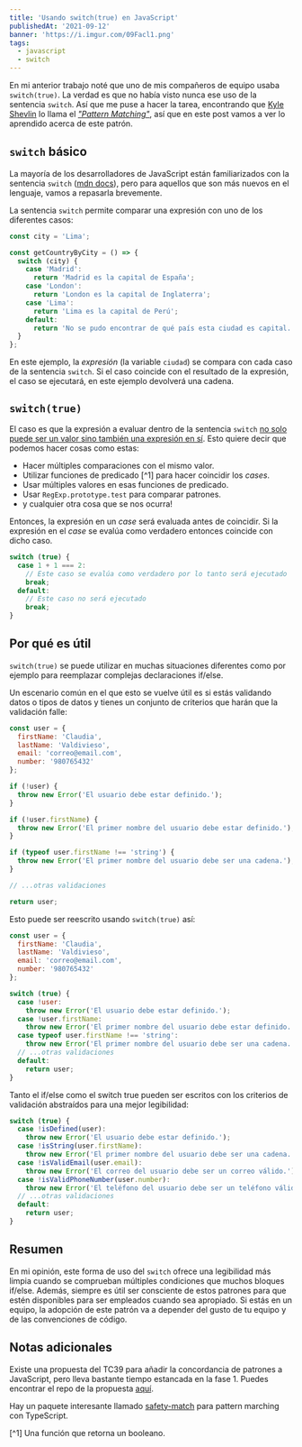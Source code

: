 ```yaml
---
title: 'Usando switch(true) en JavaScript'
publishedAt: '2021-09-12'
banner: 'https://i.imgur.com/09Facl1.png'
tags:
  - javascript
  - switch
---
```


En mi anterior trabajo noté que uno de mis compañeros de equipo usaba `switch(true)`. La verdad es que no había visto nunca ese uso de la sentencia `switch`. Así que me puse a hacer la tarea, encontrando que [Kyle Shevlin](https://twitter.com/kyleshevlin) lo llama el [_"Pattern Matching"_](https://kyleshevlin.com/pattern-matching), así que en este post vamos a ver lo aprendido acerca de este patrón.

## `switch` básico

La mayoría de los desarrolladores de JavaScript están familiarizados con la sentencia `switch` ([mdn docs](https://developer.mozilla.org/en-US/docs/Web/JavaScript/Reference/Statements/switch)), pero para aquellos que son más nuevos en el lenguaje, vamos a repasarla brevemente.

La sentencia `switch` permite comparar una expresión con uno de los diferentes casos:

```javascript
const city = 'Lima';

const getCountryByCity = () => {
  switch (city) {
    case 'Madrid':
      return 'Madrid es la capital de España';
    case 'London':
      return 'London es la capital de Inglaterra';
    case 'Lima':
      return 'Lima es la capital de Perú';
    default:
      return 'No se pudo encontrar de qué país esta ciudad es capital.';
  }
};
```

En este ejemplo, la _expresión_ (la variable `ciudad`) se compara con cada caso de la sentencia `switch`. Si el caso coincide con el resultado de la expresión, el caso se ejecutará, en este ejemplo devolverá una cadena.

## `switch(true)`

El caso es que la expresión a evaluar dentro de la sentencia `switch` [no solo puede ser un valor sino también una expresión en sí](https://www.ecma-international.org/ecma-262/10.0/index.html#sec-switch-statement). Esto quiere decir que podemos hacer cosas como estas:

- Hacer múltiples comparaciones con el mismo valor.
- Utilizar funciones de predicado [^1] para hacer coincidir los _cases_.
- Usar múltiples valores en esas funciones de predicado.
- Usar `RegExp.prototype.test` para comparar patrones.
- y cualquier otra cosa que se nos ocurra!

Entonces, la expresión en un _case_ será evaluada antes de coincidir. Si la expresión en el _case_ se evalúa como verdadero entonces coincide con dicho caso.

```javascript
switch (true) {
  case 1 + 1 === 2:
    // Este caso se evalúa como verdadero por lo tanto será ejecutado
    break;
  default:
    // Este caso no será ejecutado
    break;
}
```

## Por qué es útil

`switch(true)` se puede utilizar en muchas situaciones diferentes como por ejemplo para reemplazar complejas declaraciones if/else.

Un escenario común en el que esto se vuelve útil es si estás validando datos o tipos de datos y tienes un conjunto de criterios que harán que la validación falle:

```javascript
const user = {
  firstName: 'Claudia',
  lastName: 'Valdivieso',
  email: 'correo@email.com',
  number: '980765432'
};

if (!user) {
  throw new Error('El usuario debe estar definido.');
}

if (!user.firstName) {
  throw new Error('El primer nombre del usuario debe estar definido.');
}

if (typeof user.firstName !== 'string') {
  throw new Error('El primer nombre del usuario debe ser una cadena.');
}

// ...otras validaciones

return user;
```

Esto puede ser reescrito usando `switch(true)` así:

```javascript
const user = {
  firstName: 'Claudia',
  lastName: 'Valdivieso',
  email: 'correo@email.com',
  number: '980765432'
};

switch (true) {
  case !user:
    throw new Error('El usuario debe estar definido.');
  case !user.firstName:
    throw new Error('El primer nombre del usuario debe estar definido.');
  case typeof user.firstName !== 'string':
    throw new Error('El primer nombre del usuario debe ser una cadena.');
  // ...otras validaciones
  default:
    return user;
}
```

Tanto el if/else como el switch true pueden ser escritos con los criterios de validación abstraídos para una mejor legibilidad:

```javascript
switch (true) {
  case !isDefined(user):
    throw new Error('El usuario debe estar definido.');
  case !isString(user.firstName):
    throw new Error('El primer nombre del usuario debe ser una cadena.');
  case !isValidEmail(user.email):
    throw new Error('El correo del usuario debe ser un correo válido.');
  case !isValidPhoneNumber(user.number):
    throw new Error('El teléfono del usuario debe ser un teléfono válido.');
  // ...otras validaciones
  default:
    return user;
}
```

## Resumen

En mi opinión, este forma de uso del `switch` ofrece una legibilidad más limpia cuando se comprueban múltiples condiciones que muchos bloques if/else. Además, siempre es útil ser consciente de estos patrones para que estén disponibles para ser empleados cuando sea apropiado. Si estás en un equipo, la adopción de este patrón va a depender del gusto de tu equipo y de las convenciones de código.

## Notas adicionales

Existe una propuesta del TC39 para añadir la concordancia de patrones a JavaScript, pero lleva bastante tiempo estancada en la fase 1. Puedes encontrar el repo de la propuesta [aquí](https://github.com/tc39/proposal-pattern-matching).

Hay un paquete interesante llamado [safety-match](https://github.com/suchipi/safety-match) para pattern marching con TypeScript.

[^1] Una función que retorna un booleano.
